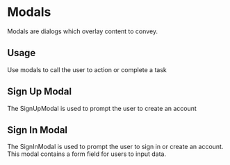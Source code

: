 
<Meta title="Design System/Components/Modals" component={SignUpModal} />

# Modals

Modals are dialogs which overlay content to convey. 

## Usage

Use modals to call the user to action or complete a task

## Sign Up Modal

The SignUpModal is used to prompt the user to create an account

<Preview>
  <Story name="signUp">
    <SignUpModal showModal={boolean("Show Modal", true)} storyBook={true} modifiers="storybookView" />
  </Story>
</Preview>

## Sign In Modal

The SignInModal is used to prompt the user to sign in or create an account. This modal contains a form field for users to input data.

<Story name="signIn">
  <SignInModal showModal={boolean("Show Modal", true)} storyBook={true} modifiers="storybookView" />
</Story>